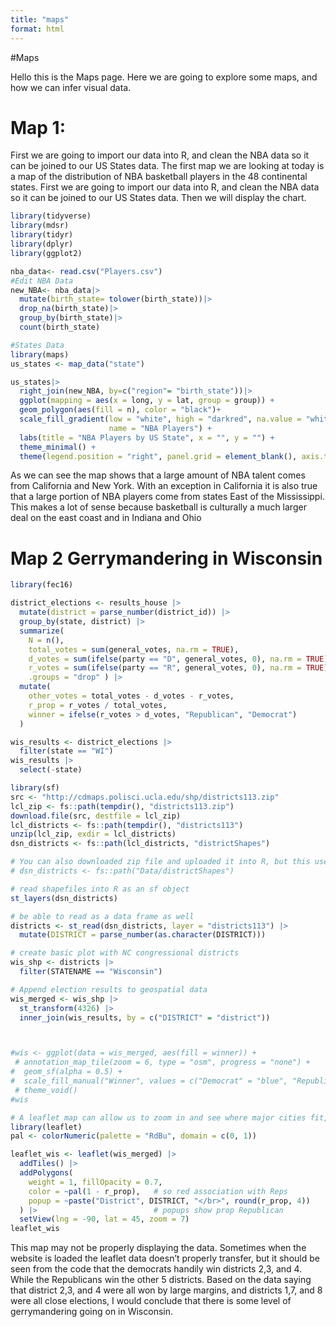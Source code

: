 ```yaml
---
title: "maps"
format: html
---
```


#Maps

Hello this is the Maps page. Here we are going to explore some maps, and how we can infer visual data.

# Map 1:

First we are going to import our data into R, and clean the NBA data so it can be joined to our US States data. The first map we are looking at today is a map of the distribution of NBA basketball players in the 48 continental states. First we are going to import our data into R, and clean the NBA data so it can be joined to our US States data. Then we will display the chart.

```r
library(tidyverse)
library(mdsr)
library(tidyr)
library(dplyr)
library(ggplot2)

nba_data<- read.csv("Players.csv")
#Edit NBA Data
new_NBA<- nba_data|>
  mutate(birth_state= tolower(birth_state))|>
  drop_na(birth_state)|>
  group_by(birth_state)|>
  count(birth_state)

#States Data
library(maps)
us_states <- map_data("state")

us_states|> 
  right_join(new_NBA, by=c("region"= "birth_state"))|>
  ggplot(mapping = aes(x = long, y = lat, group = group)) + 
  geom_polygon(aes(fill = n), color = "black")+
  scale_fill_gradient(low = "white", high = "darkred", na.value = "white", 
                      name = "NBA Players") +
  labs(title = "NBA Players by US State", x = "", y = "") +
  theme_minimal() +
  theme(legend.position = "right", panel.grid = element_blank(), axis.text = element_blank(), axis.title = element_blank())

```

As we can see the map shows that a large amount of NBA talent comes from California and New York. With an exception in California it is also true that a large portion of NBA players come from states East of the Mississippi. This makes a lot of sense because basketball is culturally a much larger deal on the east coast and in Indiana and Ohio

# Map 2 Gerrymandering in Wisconsin

```r
library(fec16)

district_elections <- results_house |>
  mutate(district = parse_number(district_id)) |>
  group_by(state, district) |>
  summarize(
    N = n(), 
    total_votes = sum(general_votes, na.rm = TRUE),
    d_votes = sum(ifelse(party == "D", general_votes, 0), na.rm = TRUE),
    r_votes = sum(ifelse(party == "R", general_votes, 0), na.rm = TRUE),
    .groups = "drop" ) |>
  mutate(
    other_votes = total_votes - d_votes - r_votes,
    r_prop = r_votes / total_votes,  
    winner = ifelse(r_votes > d_votes, "Republican", "Democrat")
  )

wis_results <- district_elections |>
  filter(state == "WI")
wis_results |>                  
  select(-state)
```

```r

library(sf)
src <- "http://cdmaps.polisci.ucla.edu/shp/districts113.zip"
lcl_zip <- fs::path(tempdir(), "districts113.zip")
download.file(src, destfile = lcl_zip)
lcl_districts <- fs::path(tempdir(), "districts113")
unzip(lcl_zip, exdir = lcl_districts)
dsn_districts <- fs::path(lcl_districts, "districtShapes")

# You can also downloaded zip file and uploaded it into R, but this uses a ton of space!
# dsn_districts <- fs::path("Data/districtShapes")

# read shapefiles into R as an sf object
st_layers(dsn_districts)

# be able to read as a data frame as well
districts <- st_read(dsn_districts, layer = "districts113") |>
  mutate(DISTRICT = parse_number(as.character(DISTRICT)))

# create basic plot with NC congressional districts
wis_shp <- districts |>
  filter(STATENAME == "Wisconsin")


```

```r
# Append election results to geospatial data
wis_merged <- wis_shp |>
  st_transform(4326) |>
  inner_join(wis_results, by = c("DISTRICT" = "district"))



#wis <- ggplot(data = wis_merged, aes(fill = winner)) +
 # annotation_map_tile(zoom = 6, type = "osm", progress = "none") + 
#  geom_sf(alpha = 0.5) +
#  scale_fill_manual("Winner", values = c("Democrat" = "blue", "Republican" = "red")) + 
 # theme_void()
#wis
```

```r
# A leaflet map can allow us to zoom in and see where major cities fit, etc.
library(leaflet)
pal <- colorNumeric(palette = "RdBu", domain = c(0, 1))

leaflet_wis <- leaflet(wis_merged) |>
  addTiles() |>
  addPolygons(
    weight = 1, fillOpacity = 0.7, 
    color = ~pal(1 - r_prop),   # so red association with Reps
    popup = ~paste("District", DISTRICT, "</br>", round(r_prop, 4))
  ) |>                          # popups show prop Republican
  setView(lng = -90, lat = 45, zoom = 7)
leaflet_wis
```

This map may not be properly displaying the data. Sometimes when the website is loaded the leaflet data doesn't properly transfer, but it should be seen from the code that the democrats handily win districts 2,3, and 4. While the Republicans win the other 5 districts. Based on the data saying that district 2,3, and 4 were all won by large margins, and districts 1,7, and 8 were all close elections, I would conclude that there is some level of gerrymandering going on in Wisconsin.
